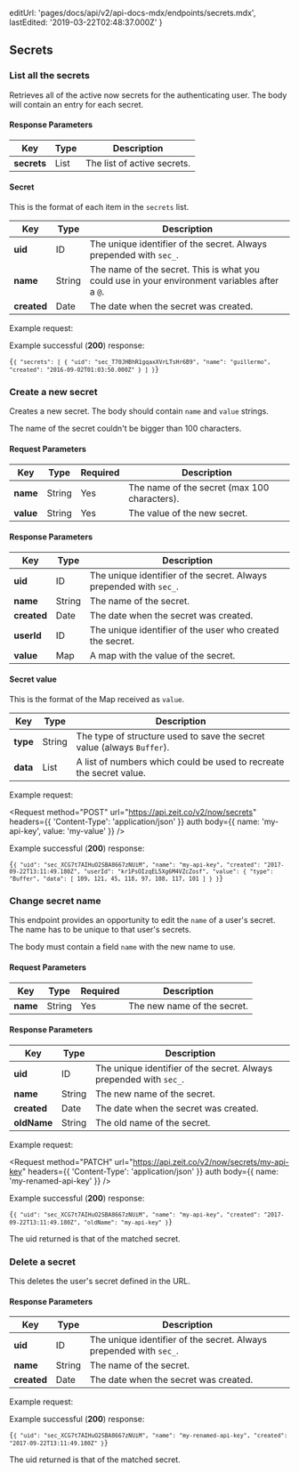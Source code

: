 
  editUrl: 'pages/docs/api/v2/api-docs-mdx/endpoints/secrets.mdx',
  lastEdited: '2019-03-22T02:48:37.000Z'
}

## Secrets

### List all the secrets

<Endpoint method="GET" url="/v2/now/secrets" />

Retrieves all of the active now secrets for the authenticating user.
The body will contain an entry for each secret.

#### Response Parameters

| Key         | <HelpLink href="#api-basics/types" hasIcon>Type</HelpLink> | Description                 |
| ----------- | ---------------------------------------------------------- | --------------------------- |
| **secrets** | <HelpLink href="#api-basics/types">List</HelpLink>         | The list of active secrets. |

#### Secret

This is the format of each item in the `secrets` list.

| Key         | <HelpLink href="#api-basics/types" hasIcon>Type</HelpLink> | Description                                                                                   |
| ----------- | ---------------------------------------------------------- | --------------------------------------------------------------------------------------------- |
| **uid**     | <HelpLink href="#api-basics/types">ID</HelpLink>           | The unique identifier of the secret. Always prepended with `sec_`.                            |
| **name**    | <HelpLink href="#api-basics/types">String</HelpLink>       | The name of the secret. This is what you could use in your environment variables after a `@`. |
| **created** | <HelpLink href="#api-basics/types">Date</HelpLink>         | The date when the secret was created.                                                         |

<Example>
  <span>Example request:</span>

<Request url="https://api.zeit.co/v2/now/secrets" auth />

Example successful (**200**) response:

<Code lang="json">{`{
  "secrets": [
    {
      "uid": "sec_T70JHBhR1gqaxXVrLTsHr6B9",
      "name": "guillermo",
      "created": "2016-09-02T01:03:50.000Z"
    }
  ]
}`}</Code>
</Example>

### Create a new secret

<Endpoint method="POST" url="/v2/now/secrets" />

Creates a new secret. The body should contain `name` and `value` strings.

<Note>The name of the secret couldn't be bigger than 100 characters.</Note>

#### Request Parameters

| Key       | <HelpLink href="#api-basics/types" hasIcon>Type</HelpLink> | Required | Description                                  |
| --------- | ---------------------------------------------------------- | -------- | -------------------------------------------- |
| **name**  | <HelpLink href="#api-basics/types">String</HelpLink>       | Yes      | The name of the secret (max 100 characters). |
| **value** | <HelpLink href="#api-basics/types">String</HelpLink>       | Yes      | The value of the new secret.                 |

#### Response Parameters

| Key         | <HelpLink href="#api-basics/types" hasIcon>Type</HelpLink> | Description                                                        |
| ----------- | ---------------------------------------------------------- | ------------------------------------------------------------------ |
| **uid**     | <HelpLink href="#api-basics/types">ID</HelpLink>           | The unique identifier of the secret. Always prepended with `sec_`. |
| **name**    | <HelpLink href="#api-basics/types">String</HelpLink>       | The name of the secret.                                            |
| **created** | <HelpLink href="#api-basics/types">Date</HelpLink>         | The date when the secret was created.                              |
| **userId**  | <HelpLink href="#api-basics/types">ID</HelpLink>           | The unique identifier of the user who created the secret.          |
| **value**   | <HelpLink href="#api-basics/types">Map</HelpLink>          | A map with the value of the secret.                                |

#### Secret value

This is the format of the Map received as `value`.

| Key      | <HelpLink href="#api-basics/types" hasIcon>Type</HelpLink> | Description                                                            |
| -------- | ---------------------------------------------------------- | ---------------------------------------------------------------------- |
| **type** | <HelpLink href="#api-basics/types">String</HelpLink>       | The type of structure used to save the secret value (always `Buffer`). |
| **data** | <HelpLink href="#api-basics/types">List</HelpLink>         | A list of numbers which could be used to recreate the secret value.    |

<Example>
  <span>Example request:</span>

<Request
  method="POST"
  url="https://api.zeit.co/v2/now/secrets"
  headers={{
    'Content-Type': 'application/json'
  }}
  auth
  body={{
    name: 'my-api-key',
    value: 'my-value'
  }}
/>

Example successful (**200**) response:

<Code lang="json">{`{
  "uid": "sec_XCG7t7AIHuO2SBA8667zNUiM",
  "name": "my-api-key",
  "created": "2017-09-22T13:11:49.180Z",
  "userId": "kr1PsOIzqEL5Xg6M4VZcZosf",
  "value": {
    "type": "Buffer",
    "data": [
      109,
      121,
      45,
      118,
      97,
      108,
      117,
      101
    ]
  }
}`}</Code>
</Example>

### Change secret name

<Endpoint method="PATCH" url="/v2/now/secrets/:name" />

This endpoint provides an opportunity to edit the `name`
of a user's secret. The name has to be unique to that user's secrets.

The body must contain a field `name` with the new name to use.

#### Request Parameters

| Key      | <HelpLink href="#api-basics/types" hasIcon>Type</HelpLink> | Required | Description                 |
| -------- | ---------------------------------------------------------- | -------- | --------------------------- |
| **name** | <HelpLink href="#api-basics/types">String</HelpLink>       | Yes      | The new name of the secret. |

#### Response Parameters

| Key         | <HelpLink href="#api-basics/types" hasIcon>Type</HelpLink> | Description                                                        |
| ----------- | ---------------------------------------------------------- | ------------------------------------------------------------------ |
| **uid**     | <HelpLink href="#api-basics/types">ID</HelpLink>           | The unique identifier of the secret. Always prepended with `sec_`. |
| **name**    | <HelpLink href="#api-basics/types">String</HelpLink>       | The new name of the secret.                                        |
| **created** | <HelpLink href="#api-basics/types">Date</HelpLink>         | The date when the secret was created.                              |
| **oldName** | <HelpLink href="#api-basics/types">String</HelpLink>       | The old name of the secret.                                        |

<Example>
  <span>Example request:</span>

<Request
  method="PATCH"
  url="https://api.zeit.co/v2/now/secrets/my-api-key"
  headers={{
    'Content-Type': 'application/json'
  }}
  auth
  body={{
    name: 'my-renamed-api-key'
  }}
/>

Example successful (**200**) response:

<Code lang="json">{`{
  "uid": "sec_XCG7t7AIHuO2SBA8667zNUiM",
  "name": "my-api-key",
  "created": "2017-09-22T13:11:49.180Z",
  "oldName": "my-api-key"
}`}</Code>

The <InlineCode>uid</InlineCode> returned is that of the matched secret.

</Example>

### Delete a secret

<Endpoint method="DELETE" url="/v2/now/secrets/:name" />

This deletes the user's secret defined in the URL.

#### Response Parameters

| Key         | <HelpLink href="#api-basics/types" hasIcon>Type</HelpLink> | Description                                                        |
| ----------- | ---------------------------------------------------------- | ------------------------------------------------------------------ |
| **uid**     | <HelpLink href="#api-basics/types">ID</HelpLink>           | The unique identifier of the secret. Always prepended with `sec_`. |
| **name**    | <HelpLink href="#api-basics/types">String</HelpLink>       | The name of the secret.                                            |
| **created** | <HelpLink href="#api-basics/types">Date</HelpLink>         | The date when the secret was created.                              |

<Example>
  <span>Example request:</span>

<Request
  method="DELETE"
  url="https://api.zeit.co/v2/now/secrets/my-renamed-api-key"
  auth
/>

Example successful (**200**) response:

<Code lang="json">{`{
  "uid": "sec_XCG7t7AIHuO2SBA8667zNUiM",
  "name": "my-renamed-api-key",
  "created": "2017-09-22T13:11:49.180Z"
}`}</Code>

The <InlineCode>uid</InlineCode> returned is that of the matched secret.

</Example>
